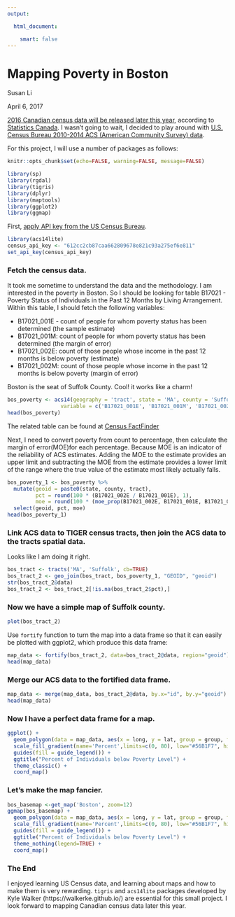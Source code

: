 ---
output:

  html_document:

    smart: false
---

Mapping Poverty in Boston 
============================================================================
Susan Li

April 6, 2017

[2016 Canadian census data will be released later this year](http://www12.statcan.gc.ca/census-recensement/2016/ref/release-dates-diffusion-eng.cfm), according to [Statistics Canada](http://www.statcan.gc.ca/eng/start). I wasn't going to wait, I decided to play around with [U.S. Census Bureau 2010-2014 ACS (American Community Survey) data](https://www.census.gov/programs-surveys/acs/). 

For this project, I will use a number of packages as follows:

```{r global_options, include=FALSE}
knitr::opts_chunk$set(echo=FALSE, warning=FALSE, message=FALSE)
```

```{r}
library(sp)
library(rgdal)
library(tigris)
library(dplyr)
library(maptools) 
library(ggplot2)
library(ggmap) 
```

First, [apply API key from the US Census Bureau](http://api.census.gov/data/key_signup.html).

```{r}
library(acs14lite)
census_api_key <- "612cc2cb87caa662809678e821c93a275ef6e811"
set_api_key(census_api_key)
```

### Fetch the census data. 

It took me sometime to understand the data and the methodology. I am interested in the poverty in Boston. So I should be looking for table B17021 - Poverty Status of Individuals in the Past 12 Months by Living Arrangement. Within this table, I should fetch the following variables:

* B17021_001E - count of people for whom poverty status has been determined (the sample estimate)
* B17021_001M: count of people for whom poverty status has been determined (the margin of error)
* B17021_002E: count of those people whose income in the past 12 months is below poverty (estimate)
* B17021_002M: count of those people whose income in the past 12 months is below poverty (margin of error)

Boston is the seat of Suffolk County. Cool! it works like a charm! 

```{r echo=FALSE, warning=FALSE, message=FALSE }
bos_poverty <- acs14(geography = 'tract', state = 'MA', county = 'Suffolk', 
                 variable = c('B17021_001E', 'B17021_001M', 'B17021_002E', 'B17021_002M'))
head(bos_poverty)
```

The related table can be found at [Census FactFinder](https://factfinder.census.gov/faces/tableservices/jsf/pages/productview.xhtml?pid=ACS_14_5YR_B17021&prodType=table)

Next, I need to convert poverty from count to percentage, then calculate the margin of error(MOE)for each percentage. Because MOE is an indicator of the reliability of ACS estimates. Adding the MOE to the estimate provides an upper limit and subtracting the MOE from the estimate provides a lower limit of the range where the true value of the estimate most likely actually falls.

```{r}
bos_poverty_1 <- bos_poverty %>%
  mutate(geoid = paste0(state, county, tract),
         pct = round(100 * (B17021_002E / B17021_001E), 1),
         moe = round(100 * (moe_prop(B17021_002E, B17021_001E, B17021_002M, B17021_001M)), 1)) %>%
  select(geoid, pct, moe)
head(bos_poverty_1)
```

### Link ACS data to TIGER census tracts, then join the ACS data to the tracts spatial data.

Looks like I am doing it right. 

```{r}
bos_tract <- tracts('MA', 'Suffolk', cb=TRUE)
bos_tract_2 <- geo_join(bos_tract, bos_poverty_1, "GEOID", "geoid")
str(bos_tract_2@data)
bos_tract_2 <- bos_tract_2[!is.na(bos_tract_2$pct),]
```

### Now we have a simple map of Suffolk county. 

```{r}
plot(bos_tract_2)
```

Use `fortify` function to turn the map into a data frame so that it can easily be plotted with ggplot2, which produce this data frame:

```{r}
map_data <- fortify(bos_tract_2, data=bos_tract_2@data, region="geoid")
head(map_data)
```

### Merge our ACS data to the fortified data frame.

```{r}
map_data <- merge(map_data, bos_tract_2@data, by.x="id", by.y="geoid")
head(map_data)
```

### Now I have a perfect data frame for a map.

```{r}
ggplot() +
  geom_polygon(data = map_data, aes(x = long, y = lat, group = group, fill = pct)) +
  scale_fill_gradient(name='Percent',limits=c(0, 80), low="#56B1F7", high="#132B43")+
  guides(fill = guide_legend()) +
  ggtitle("Percent of Individuals below Poverty Level") +
  theme_classic() +
  coord_map()
```

### Let's make the map fancier.

```{r} 
bos_basemap <-get_map('Boston', zoom=12)
ggmap(bos_basemap) +
  geom_polygon(data = map_data, aes(x = long, y = lat, group = group, fill = pct)) +
  scale_fill_gradient(name='Percent',limits=c(0, 80), low="#56B1F7", high="#132B43") +
  guides(fill = guide_legend()) +
  ggtitle("Percent of Individuals below Poverty Level") +
  theme_nothing(legend=TRUE) +
  coord_map()
```

### The End 

I enjoyed learning US Census data, and learning about maps and how to make them is very rewarding. `tigris` and `acs14lite` packages developed by Kyle Walker (https://walkerke.github.io/) are essential for this small project. I look forward to mapping Canadian census data later this year. 

